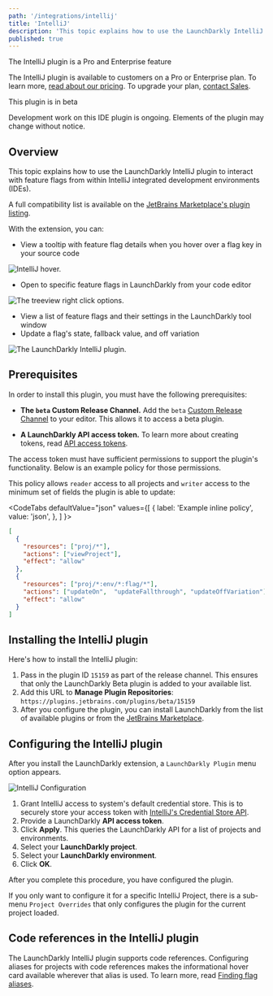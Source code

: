 ```yaml
---
path: '/integrations/intellij'
title: 'IntelliJ'
description: 'This topic explains how to use the LaunchDarkly IntelliJ plugin to interact with feature flags from within IntelliJ IDEs.'
published: true
---
```


<Callout intent="primary">
  <CalloutTitle>The IntelliJ plugin is a Pro and Enterprise feature</CalloutTitle>
  <CalloutDescription>

The IntelliJ plugin is available to customers on a Pro or Enterprise plan. To learn more, [read about our pricing](https://launchdarkly.com/pricing/). To upgrade your plan, [contact Sales](https://launchdarkly.com/contact-sales/).

  </CalloutDescription>
</Callout>

<Callout intent="info">
  <CalloutTitle>This plugin is in beta</CalloutTitle>
  <CalloutDescription>

Development work on this IDE plugin is ongoing. Elements of the plugin may change without notice.

  </CalloutDescription>
</Callout>

## Overview

This topic explains how to use the LaunchDarkly IntelliJ plugin to interact with feature flags from within IntelliJ integrated development environments (IDEs).

A full compatibility list is available on the [JetBrains Marketplace's plugin listing](https://plugins.jetbrains.com/plugin/15159-launchdarkly).

With the extension, you can:

- View a tooltip with feature flag details when you hover over a flag key in your source code

![IntelliJ hover.](intellij-hover.png)

- Open to specific feature flags in LaunchDarkly from your code editor

![The treeview right click options.](intellij-treeview-right-click.png)

- View a list of feature flags and their settings in the LaunchDarkly tool window
- Update a flag's state, fallback value, and off variation

![The LaunchDarkly IntelliJ plugin.](intellij-treeview.png)

## Prerequisites

In order to install this plugin, you must have the following prerequisites:

* **The `beta` Custom Release Channel.** Add the `beta` [Custom Release Channel](https://plugins.jetbrains.com/docs/marketplace/custom-release-channels.html) to your editor. This allows it to access a beta plugin.

* **A LaunchDarkly API access token.** To learn more about creating tokens, read [API access tokens](/home/account-security/api-access-tokens).

 The access token must have sufficient permissions to support the plugin's functionality. Below is an example policy for those permissions.

 This policy allows `reader` access to all projects and `writer` access to the minimum set of fields the plugin is able to update:

 <CodeTabs
  defaultValue="json"
  values={[
    { label: 'Example inline policy', value: 'json', },
  ]
 }>

 <CodeTabItem value="json">

 ```json
 [
   {
     "resources": ["proj/*"],
     "actions": ["viewProject"],
     "effect": "allow"
   },
   {
     "resources": ["proj/*:env/*:flag/*"],
     "actions": ["updateOn",  "updateFallthrough", "updateOffVariation"],
     "effect": "allow"
   }
 ]
 ```

 </CodeTabItem>
 </CodeTabs>

## Installing the IntelliJ plugin

Here's how to install the IntelliJ plugin:

1. Pass in the plugin ID `15159` as part of the release channel. This ensures that only the LaunchDarkly Beta plugin is added to your available list.
2. Add this URL to **Manage Plugin Repositories**: `https://plugins.jetbrains.com/plugins/beta/15159`
3. After you configure the plugin, you can install LaunchDarkly from the list of available plugins or from the [JetBrains Marketplace](https://plugins.jetbrains.com/plugin/15159-launchdarkly).

## Configuring the IntelliJ plugin

After you install the LaunchDarkly extension, a `LaunchDarkly Plugin` menu option appears.

![IntelliJ Configuration](intellij-configuration.png)

1. Grant IntelliJ access to system's default credential store. This is to securely store your access token with [IntelliJ's Credential Store API](https://plugins.jetbrains.com/docs/intellij/persisting-sensitive-data.html).
2. Provide a LaunchDarkly **API access token**.
3. Click **Apply**. This queries the LaunchDarkly API for a list of projects and environments.
4. Select your **LaunchDarkly project**.
5. Select your **LaunchDarkly environment**.
6. Click **OK**.

After you complete this procedure, you have configured the plugin.

If you only want to configure it for a specific IntelliJ Project, there is a sub-menu `Project Overrides` that only configures the plugin for the current project loaded.

## Code references in the IntelliJ plugin

The LaunchDarkly IntelliJ plugin supports code references. Configuring aliases for projects with code references makes the informational hover card available wherever that alias is used. To learn more, read [Finding flag aliases](/home/code/code-references#finding-flag-aliases).
